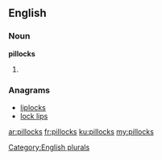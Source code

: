 ==English==

===Noun===
'''pillocks'''

# {{plural of|pillock}}

===Anagrams===
* [[liplocks#English|liplocks]]
* [[lock lips#English|lock lips]]

[[Category:English plurals]]

[[ar:pillocks]]
[[fr:pillocks]]
[[ku:pillocks]]
[[my:pillocks]]